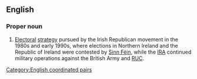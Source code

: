 ==English==
{{wikipedia}}

===Proper noun===
{{en-proper noun}}

# {{lb|en|Ireland|historical}} [[electoral|Electoral]] [[strategy]] pursued by the Irish Republican movement in the 1980s and early 1990s, where elections in Northern Ireland and the Republic of Ireland were contested by [[Sinn Féin]], while the [[IRA]] continued military operations against the British Army and [[RUC]].

[[Category:English coordinated pairs]]